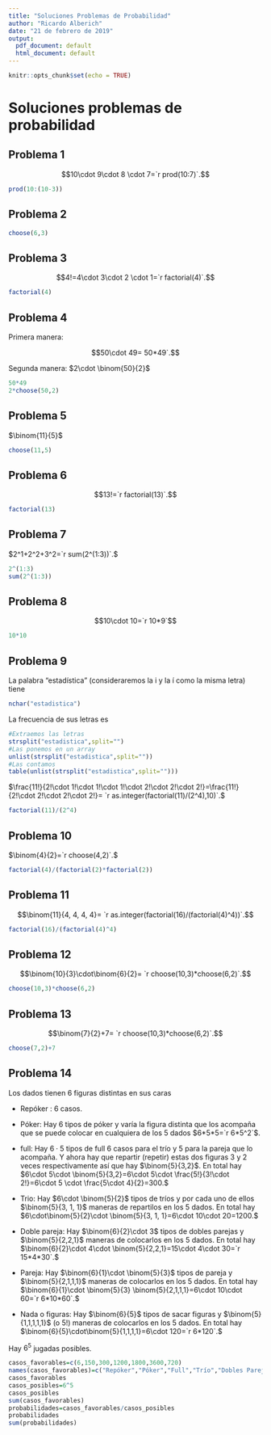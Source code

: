 ```yaml
---
title: "Soluciones Problemas de Probabilidad"
author: "Ricardo Alberich"
date: "21 de febrero de 2019"
output:
  pdf_document: default
  html_document: default
---
```


```r
knitr::opts_chunk$set(echo = TRUE)
```
# Soluciones problemas de probabilidad


## Problema 1

$$10\cdot 9\cdot 8 \cdot 7=`r prod(10:7)`.$$


```r
prod(10:(10-3))
```
## Problema 2
```r
choose(6,3)
```
## Problema 3
$$4!=4\cdot 3\cdot 2 \cdot 1=`r factorial(4)`.$$

```r
factorial(4)
```


## Problema 4
Primera manera:

$$50\cdot 49= 50*49`.$$

Segunda manera:
 $2\cdot \binom{50}{2}$


```r
50*49
2*choose(50,2)
```


## Problema 5
 $\binom{11}{5}$

```r
choose(11,5)
```


## Problema 6
$$13!=`r factorial(13)`.$$

```r
factorial(13)
```


## Problema 7

$2^1+2^2+3^2=`r sum(2^(1:3))`.$

```r
2^(1:3)
sum(2^(1:3))
```


## Problema 8

$$10\cdot 10=`r 10*9`$$

```r
10*10
```

## Problema 9

La palabra "estadística" (consideraremos la i y la í como la misma letra) tiene


```r
nchar("estadistica")
```
La frecuencia de sus letras es 

```r
#Extraemos las letras
strsplit("estadistica",split="")
#Las ponemos en un array
unlist(strsplit("estadistica",split=""))
#Las contamos
table(unlist(strsplit("estadistica",split="")))
```


$\frac{11!}{2!\cdot 1!\cdot 1!\cdot 1!\cdot 2!\cdot 2!\cdot 2!}=\frac{11!}{2!\cdot 2!\cdot 2!\cdot 2!}=
`r as.integer(factorial(11)/(2^4),10)`.$



```r
factorial(11)/(2^4)
```

## Problema 10

$\binom{4}{2}=`r choose(4,2)`.$


```r
factorial(4)/(factorial(2)*factorial(2))
```


## Problema 11

$$\binom{11}{4, 4, 4, 4}=
`r as.integer(factorial(16)/(factorial(4)^4))`.$$



```r
factorial(16)/(factorial(4)^4)
```

## Problema 12

$$\binom{10}{3}\cdot\binom{6}{2}=
`r choose(10,3)*choose(6,2)`.$$

```r
choose(10,3)*choose(6,2)
```

## Problema 13


$$\binom{7}{2}+7=
`r choose(10,3)*choose(6,2)`.$$

```r
choose(7,2)+7
```


## Problema 14
Los dados tienen 6 figuras distintas en sus caras

* Repóker : $6$ casos.
* Póker: Hay 6 tipos de póker y varía la figura distinta que los acompaña  que se puede colocar en cualquiera de los 5 dados $6*5*5=`r 6*5^2`$.
* full: Hay $6\cdot 5$ tipos de full 6 casos para el trío y 5 para la pareja que lo acompaña. Y ahora hay que repartir (repetir) estas dos figuras 3 y 2 veces respectivamente así que hay $\binom{5}{3,2}$. En total hay $6\cdot 5\cdot \binom{5}{3,2}=6\cdot 5\cdot \frac{5!}{3!\cdot 2!}=6\cdot 5 \cdot \frac{5\cdot 4}{2}=300.$ 
* Trio: Hay $6\cdot \binom{5}{2}$ tipos de tríos y por cada uno de ellos $\binom{5}{3, 1, 1}$ maneras de repartilos en los 5 dados. En total hay 
$6\cdot\binom{5}{2}\cdot \binom{5}{3, 1, 1}=6\cdot 10\cdot 20=1200.$
* Doble pareja: Hay $\binom{6}{2}\cdot 3$ tipos de dobles parejas y  $\binom{5}{2,2,1}$ maneras de colocarlos en los 5 dados. En total hay 
$\binom{6}{2}\cdot 4\cdot \binom{5}{2,2,1}=15\cdot 4\cdot 30=`r 15*4*30`.$

* Pareja: Hay $\binom{6}{1}\cdot \binom{5}{3}$ tipos de pareja y  $\binom{5}{2,1,1,1}$ maneras de colocarlos en los 5 dados. En total hay 
$\binom{6}{1}\cdot \binom{5}{3} \binom{5}{2,1,1,1}=6\cdot 10\cdot 60=`r 6*10*60`.$

* Nada o figuras: Hay $\binom{6}{5}$ tipos de sacar figuras y  $\binom{5}{1,1,1,1,1}$ (o $5!$) maneras de colocarlos en los 5 dados. En total hay 
$\binom{6}{5}\cdot\binom{5}{1,1,1,1}=6\cdot 120=`r 6*120`.$



Hay $6^5$ jugadas posibles.

```r
casos_favorables=c(6,150,300,1200,1800,3600,720)
names(casos_favorables)=c("Repóker","Póker","Full","Trío","Dobles Parejas","Pareja","Color")
casos_favorables
casos_posibles=6^5
casos_posibles
sum(casos_favorables)
probabilidades=casos_favorables/casos_posibles
probabilidades
sum(probabilidades)
```
